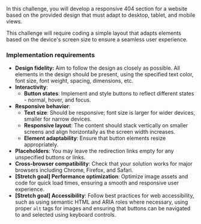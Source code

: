 In this challenge, you will develop a responsive 404 section for a website based on the provided design that must adapt to desktop, tablet, and mobile views.

This challenge will require coding a simple layout that adapts elements based on the device's screen size to ensure a seamless user experience.

### Implementation requirements

- **Design fidelity:** Aim to follow the design as closely as possible. All elements in the design should be present, using the specified text color, font size, font weight, spacing, dimensions, etc.
- **Interactivity**:
  - **Button states**: Implement and style buttons to reflect different states - normal, hover, and focus.
- **Responsive behavior**:
  - **Text size**: Should be responsive; font size is larger for wider devices, smaller for narrow devices.
  - **Responsive layout**: The content should stack vertically on smaller screens and align horizontally as the screen width increases.
  - **Element adaptability**: Ensure that button elements resize appropriately.
- **Placeholders**: You may leave the redirection links empty for any unspecified buttons or links.
- **Cross-browser compatibility**: Check that your solution works for major browsers including Chrome, Firefox, and Safari.
- **[Stretch goal] Performance optimization**: Optimize image assets and code for quick load times, ensuring a smooth and responsive user experience.
- **[Stretch goal] Accessibility**: Follow best practices for web accessibility, such as using semantic HTML and ARIA roles where necessary, using proper `alt` tags for images and ensuring that buttons can be navigated to and selected using keyboard controls.
